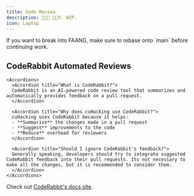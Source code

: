 ```yaml
---
title: Code Review
description: 📳🧐‍💻 🤔💭⁉️. WIP.
icon: Laptop
---
```



<Callout>
  If you want to break into FAANG, make sure to rebase onto `main` before
  continuing work.
</Callout>

## CodeRabbit Automated Reviews
    <Accordions>
      <Accordion title="What is CodeRabbit?">
      CodeRabbit is an AI-powered code review tool that summarizes and automatically provides feedback on a pull request. 
      </Accordion>

      <Accordion title="Why does cuHacking use CodeRabbit?">
      cuHacking uses CodeRabbit because it helps:
      - **Summarize** the changes made in a pull request
      - **Suggest** improvements to the code
      - **Reduce** overhead for reviewers
      </Accordion>

      <Accordion title="Should I ignore CodeRabbit's feedback?">
      Generally speaking, developers should try to integrate suggested CodeRabbit feedback into their pull requests. Its not necessary to make all the changes, but it is recommended to consider them.
      </Accordion>
    </Accordions>

Check out [CodeRabbit's docs site](https://docs.coderabbit.ai/).